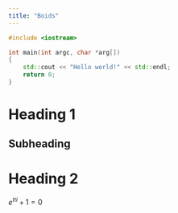 ```yaml
---
title: "Boids"
---
```


``` cpp
#include <iostream>

int main(int argc, char *arg[])
{
    std::cout << "Hello world!" << std::endl;
    return 0;
}
```

# Heading 1

## Subheading

# Heading 2

$e^{\pi i} + 1 = 0$